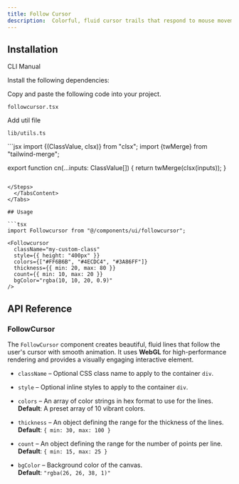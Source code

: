 ```yaml
---
title: Follow Cursor
description:  Colorful, fluid cursor trails that respond to mouse movement
---
```


<ComponentPreview name="followcursor-demo" className="" description="" />

## Installation

<Tabs defaultValue="cli" className="w-full">
  <TabsList>
    <TabsTrigger value="cli">CLI</TabsTrigger>
    <TabsTrigger value="manual">Manual</TabsTrigger>
  </TabsList>
  <TabsContent value="cli">
    <PkgOptions name="followcursor" />
  </TabsContent>
  <TabsContent value="manual">
    <Steps>

<Step>Install the following dependencies:</Step>
<DepsOptions name="ogl" />

<Step>Copy and paste the following code into your project.</Step>
<p>
  <code>followcursor.tsx</code>
</p>
<ComponentSource name="followcursor" />

<Step>Add util file</Step>
<p>
  <code>lib/utils.ts</code>
</p>
```jsx
 import {(ClassValue, clsx)} from "clsx";
  import {twMerge} from "tailwind-merge";

export function cn(...inputs: ClassValue[]) {
  return twMerge(clsx(inputs));
}
```

</Steps>
  </TabsContent>
</Tabs>

## Usage

```tsx
import Followcursor from "@/components/ui/followcursor";
```

```tsx
<Followcursor
  className="my-custom-class"
  style={{ height: "400px" }}
  colors={["#FF6B6B", "#4ECDC4", "#3A86FF"]}
  thickness={{ min: 20, max: 80 }}
  count={{ min: 10, max: 20 }}
  bgColor="rgba(10, 10, 20, 0.9)"
/>
```

## API Reference

### FollowCursor

The `FollowCursor` component creates beautiful, fluid lines that follow the user's cursor with smooth animation. It uses **WebGL** for high-performance rendering and provides a visually engaging interactive element.

- `className` – Optional CSS class name to apply to the container `div`.

- `style` – Optional inline styles to apply to the container `div`.

- `colors` – An array of color strings in hex format to use for the lines.  
  **Default**: A preset array of 10 vibrant colors.

- `thickness` – An object defining the range for the thickness of the lines.  
  **Default**: `{ min: 30, max: 100 }`

- `count` – An object defining the range for the number of points per line.  
  **Default**: `{ min: 15, max: 25 }`

- `bgColor` – Background color of the canvas.  
  **Default**: `"rgba(26, 26, 38, 1)"`
